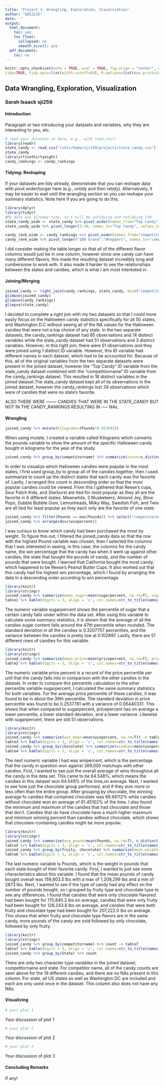 ```yaml
---
title: 'Project 1: Wrangling, Exploration, Visualization'
author: "SDS322E"
date: ''
output:
  html_document:
    toc: yes
    toc_float:
      collapsed: no
      smooth_scroll: yes
  pdf_document:
    toc: no
---
```


```r
knitr::opts_chunk$set(echo = TRUE, eval = TRUE, fig.align = "center", warning = F, message = F,
tidy=TRUE, tidy.opts=list(width.cutoff=60), R.options=list(max.print=100))
```

## Data Wrangling, Exploration, Visualization

### Sarah Isaack sji259

#### Introduction 

Paragraph or two introducing your datasets and variables, why they are interesting to you, etc.

```R
# read your datasets in here, e.g., with read_csv()
library(readr)
state_candy <- read_csv("/stor/home/sji259/project1/state_candy.csv")
state_candy
library(fivethirtyeight)
candy_rankings <- candy_rankings
```

#### Tidying: Reshaping

If your datasets are tidy already, demonstrate that you can reshape data with pivot wider/longer here (e.g., untidy and then retidy). Alternatively, it may be easier to wait until the wrangling section so you can reshape your summary statistics. Note here if you are going to do this.

```R
library(dplyr)
library(tidyr)
#My data was already tidy, so I will be untidying and retidying it#
state_candy_wide <- state_candy %>% pivot_wider(names_from="Top Candy", values_from="Pounds")
state_candy_wide %>% pivot_longer(2:20, names_to="Top Candy", values_to="Pounds") %>% na.omit

candy_rank_wide <- candy_rankings %>% pivot_wider(names_from="competitorname", values_from="winpercent")
candy_rank_wide %>% pivot_longer("100 Grand":"Whoppers", names_to="competitorname", values_to="winpercent") %>% na.omit
```
I did consider making the table longer so that all of the different flavor columns would just be in one column, however since one candy can have many different flavors, this made the resulting dataset incredibly long and cumbersome to work with. It also made it harder to see the relationships between the states and candies, which is what I am most interested in.
    
#### Joining/Merging

```R
joined_candy <- right_join(candy_rankings, state_candy, by=c("competitorname"="Top Candy"))
glimpse(joined_candy)
glimpse(candy_rankings)
glimpse(state_candy)
```

I decided to complete a right join with my two datasets so that I could more easily focus on the Halloween candy statistics specifically for all 50 states, and Washington D.C without seeing all of the NA values for the Halloween candies that were not a top choice of any state. In the two separate datasets, the candy_rankings dataset had 85 observations and 14 distinct variables while the state_candy dataset had 51 observations and 3 distinct variables. However, in this right join, there were 51 observations and they were joined using 1 distinct ID variable. However, this ID variable had different names in each dataset, which had to be accounted for. Because of this, all of the original variables from the two separate datasets were present in the joined dataset, however the "Top Candy" ID variable from the state_candy dataset combined with the "competitiorname" ID variable from the candy_rankings dataset. This resulted in 16 distinct variables in the joined dataset.The state_candy dataset kept all of its observations in the joined dataset, however the candy_rankings lost 34 observations which were of candies that were no state's favorite. 

ALSO THERE WERE -------- CANDIES THAT WERE IN THE STATE_CANDY BUT NOT IN THE CANDY_RANKINGS RESULTING IN ----- NAs.

####  Wrangling

```R
joined_candy %>% mutate(Kilograms=(Pounds*0.453592))
```

When using mutate, I created a variable called Kilograms which converts the pounds variable to show the amount of the specific Halloween candy bought in kilograms for the year of the study. 

```R
joined_candy %>% group_by(competitorname) %>% summarize(count=n_distinct(State)) %>% arrange(desc(count))

```
In order to visualize which Halloween candies were popular in the most states, I first used group_by to group all of the candies together, then I used summarize to count up the distinct states that each candy was the favorite of. Lastly, I arranged this count in descending order so that the most popular candies could be viewed. From this I gathered that Reese's cups, Sour Patch Kids, and Starburst are tied for most popular as they all are the favorite in 6 different states. Meanwhile, 3 Musketeers, Almond Joy, Blow Pops, Dubble Bubble Gum, Lemonheads, Milky Way, Swedish Fish, and Twix are all tied for least popular as they each only are the favorite of one state. 

```R
joined_candy %>% filter(Pounds == max(Pounds)) %>% select("competitorname","winpercent","State","Pounds")
joined_candy %>% arrange(desc(winpercent))
```

I was curious to know which candy had been purchased the most by weight. To figure this out, I filtered the joined_candy data so that the row with the highest Pound variable was chosen, then I selected the columns that I was interested in seeing, in this case, the columns for the candy name, the win percentage that the candy has when it went up against other candies, the state that bought the pounds of candy, and the number of pounds that were bought. I learned that California bought the most candy, which happened to be Reese's Peanut Butter Cups. It also worked out that this candy had the highest win percentage, which I found by arranging the data in a descending order according to win percentage. 

```R
library(knitr)
library(stringr)
joined_candy %>% summarize(mean_sugar=mean(sugarpercent, na.rm=T), sugar_sd=sd(sugarpercent, na.rm=T), sugar_var=var(sugarpercent, na.rm=T), n()) ->table1
table1 %>% kable(digits = 3, align = 'c', col.names=str_to_title(names(.)))
```
The numeric variable sugarpercent shows the percentile of sugar that a certain candy falls under within the data set. After using this variable to calculate some summary statistics, it is shown that the average of all the candies sugar content falls around the 47th percentile when rounded. The standard deviation in all the candies is 0.3207757 percentiles, and the variance between the candies is pretty low at 0.102897. Lastly, there are 51 different rows of candies for this variable. 

```R
library(knitr)
library(stringr)
joined_candy %>% summarize(mean_price=mean(pricepercent, na.rm=T), price_sd=sd(pricepercent, na.rm=T), price_var=var(pricepercent, na.rm=T), n()) -> table2
table2 %>% kable(digits = 3, align = 'c', col.names=str_to_title(names(.)))

```
The numeric variable price percent is a record of the price percentile per unit that the candy falls into in comparison with the other candies in the dataset. In order to compare this percentile calculation to the other percentile variable sugarpercent, I calculated the same summary statistics for both variables. For the average price percentile of these candies, it was found to be in about the 39th percentile. The standard deviation in price percentile was found to be 0.2537781 with a variance of 0.06440331. This shows that when compared to sugarpercent, pricepercent has on average a lower percentile, a lower standard deviation, and a lower variance. Likewise with sugarpercent, there are still 51 observations. 

```R
library(knitr)
library(stringr)
joined_candy %>% summarize(win_mean=mean(winpercent, na.rm=T)) -> table3
table3 %>% kable(digits = 3, align = 'c', col.names=str_to_title(names(.)))
joined_candy %>% group_by(chocolate) %>% summarize(winmean=mean(winpercent, na.rm=T), win_min=min(winpercent, na.rm=T), win_max=(max(winpercent, na.rm=T))) -> table4
table4 %>% kable(digits = 3, align = 'c', col.names=str_to_title(names(.)))
```
The next numeric variable I had was winpercent, which is the percentage that the candy in question won against 269,000 matchups with other candies. First, I wanted to see just the overall average of wins throughout all the candy in the data set. This came to be 64.548%, which means the candies in this dataset won 64.548% of the time,on average. Next, I wanted to see how just the chocolate group performed, and if they won more or less often than the entire group. After grouping by chocolate, the winning average fo candies that contained chocolate was 66.94112% while candies without chocolate won an average of 61.45102% of the time. I also found the minimum and maximum of the candies that had chocolate and those that don't. Candies that do have chocolate have a much higher maximum and minimum winning percent than candies without chocolate, which shows that chocolate-containing candies might be more popular. 

```R
library(knitr)
library(stringr)
joined_candy %>% summarize(avg_pound=mean(Pounds, na.rm=T), n_distinct(Pounds), max_pound=max(Pounds, na.rm=T), min_pound=min(Pounds, na.rm=T)) -> table5
table5 %>% kable(digits = 3, align = 'c', col.names=str_to_title(names(.)))
joined_candy %>% group_by(fruity, chocolate) %>% summarize(mean_weight=mean(Pounds, na.rm=T)) -> table6
table6 %>% kable(digits = 3, align = 'c', col.names=str_to_title(names(.)))
```
The last numeric variable is Pounds, which is the weight in pounds that each state bought of their favorite candy. First, I wanted to just see some characteristics about this variable. I found that the mean pounds of candy bought overall was 159,803.5 lbs with a max of 1,209,299 lbs and a min of 2873 lbs. 
Next, I wanted to see if the type of candy had any effect on the number of pounds bought, so I grouped by fruity type and chocolate type to see any differences. I found that candies that were only chocolate flavored had been bought for 175,840.3 lbs on average, candies that were only fruity had been bought for 128,243.8 lbs on average, and candies that were both fruity and chocolate type had been bought for 207,222.0 lbs on average. This shows that when fruity and chocolate type flavors are in the same candy, more pounds of the candy are sold followed by only chocolate, followed by only fruity. 

```R
library(knitr)
library(stringr)
joined_candy %>% group_by(competitorname) %>% count -> table7
table7 %>% kable(digits = 3, align = 'c', col.names=str_to_title(names(.)))
joined_candy %>% group_by(State) %>% count 
```
There are only two character type variables in the joined dataset, competitorname and state. For competitor name, all of the candy counts are seen above for the 19 different candies, and there are no NAs present in this column. For state, all US states as well as Washington DC are included and each are only used once in the dataset. This column also does not have any NAs. 


#### Visualizing

```R
# your plot 1
```

Your discussion of plot 1

```R
# your plot 2
```

Your discussion of plot 2

```R
# your plot 3
```

Your discussion of plot 3

#### Concluding Remarks

If any!




